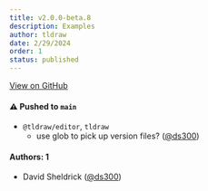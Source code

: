 ```yaml
---
title: v2.0.0-beta.8
description: Examples
author: tldraw
date: 2/29/2024
order: 1
status: published
---
```


[View on GitHub](https://github.com/tldraw/tldraw/releases/tag/v2.0.0-beta.8)

#### ⚠️ Pushed to `main`

- `@tldraw/editor`, `tldraw`
  - use glob to pick up version files? ([@ds300](https://github.com/ds300))

#### Authors: 1

- David Sheldrick ([@ds300](https://github.com/ds300))
